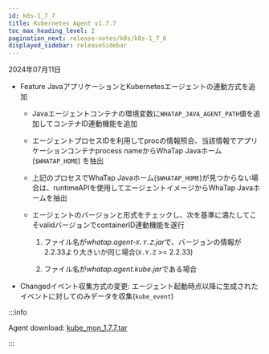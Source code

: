 ```yaml
---
id: k8s-1_7_7
title: Kubernetes Agent v1.7.7
toc_max_heading_level: 2
pagination_next: release-notes/k8s/k8s-1_7_6
displayed_sidebar: releaseSidebar
---
```


2024年07月11日

- <Status>Feature</Status> JavaアプリケーションとKubernetesエージェントの連動方式を追加

  - Javaエージェントコンテナの環境変数に`WHATAP_JAVA_AGENT_PATH`値を追加してコンテナID連動機能を追加

  - エージェントプロセスIDを利用してprocの情報照会、当該情報でアプリケーションコンテナprocess nameからWhaTap Javaホーム(`$WHATAP_HOME`) を抽出

  - 上記のプロセスでWhaTap Javaホーム(`$WHATAP_HOME`)が見つからない場合は、runtimeAPIを使用してエージェントイメージからWhaTap Javaホームを抽出

  - エージェントのバージョンと形式をチェックし、次を基準に満たしてこそvalidバージョンでcontainerID連動機能を遂行

    1. ファイル名が*whatap.agent-`X.Y.Z`.jar*で、バージョンの情報が2.2.33より大きいか同じ場合(`X.Y.Z` >= 2.2.33)

    2. ファイル名が*whatap.agent.kube.jar*である場合

- <Status>Changed</Status>イベント収集方式の変更: エージェント起動時点以降に生成されたイベントに対してのみデータを収集(`kube_event`)

:::info

Agent download: [kube_mon_1.7.7.tar](https://repo.whatap.io/docker/kube_mon_1.7.7.tar)

:::
